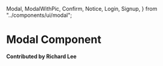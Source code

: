   Modal,
  ModalWithPic,
  Confirm,
  Notice,
  Login,
  Signup,
} from "../components/ui/modal";

# Modal Component

**Contributed by Richard Lee**

<Modal />

<ModalWithPic />

<Confirm />

<Notice />

<Login />

<Signup />
